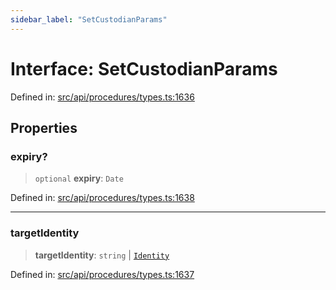```yaml
---
sidebar_label: "SetCustodianParams"
---
```


# Interface: SetCustodianParams

Defined in: [src/api/procedures/types.ts:1636](https://github.com/PolymeshAssociation/polymesh-sdk/blob/bee6a2fe7a8ce5db42a6982e793782182cde2153/src/api/procedures/types.ts#L1636)

## Properties

### expiry?

> `optional` **expiry**: `Date`

Defined in: [src/api/procedures/types.ts:1638](https://github.com/PolymeshAssociation/polymesh-sdk/blob/bee6a2fe7a8ce5db42a6982e793782182cde2153/src/api/procedures/types.ts#L1638)

***

### targetIdentity

> **targetIdentity**: `string` \| [`Identity`](../../../entities/Identity/classes/Identity.mdx)

Defined in: [src/api/procedures/types.ts:1637](https://github.com/PolymeshAssociation/polymesh-sdk/blob/bee6a2fe7a8ce5db42a6982e793782182cde2153/src/api/procedures/types.ts#L1637)
